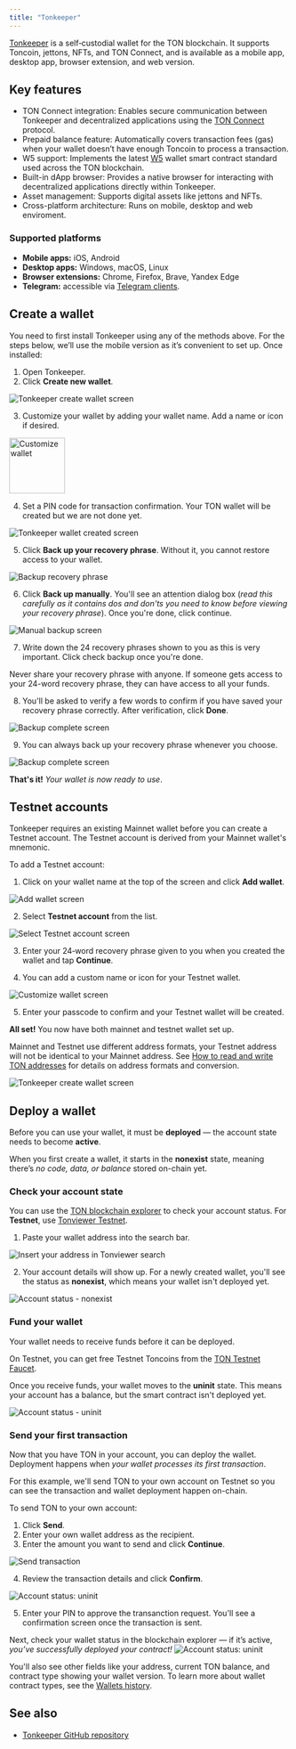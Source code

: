 ```yaml
---
title: "Tonkeeper"
---
```



[Tonkeeper](https://tonkeeper.com/) is a self‑custodial wallet for the TON blockchain. It supports Toncoin, jettons, NFTs, and TON Connect, and is available as a mobile app, desktop app, browser extension, and web version.

## Key features

- TON Connect integration: Enables secure communication between Tonkeeper and decentralized applications using the [TON Connect](/ecosystem/ton-connect) protocol.
- Prepaid balance feature: Automatically covers transaction fees (gas) when your wallet doesn’t have enough Toncoin to process a transaction.
- W5 support: Implements the latest [W5](/standard/wallets/v5) wallet smart contract standard used across the TON blockchain.
- Built-in dApp browser: Provides a native browser for interacting with decentralized applications directly within Tonkeeper.
- Asset management: Supports digital assets like jettons and NFTs.
- Cross-platform architecture: Runs on mobile, desktop and web enviroment.


### Supported platforms

* **Mobile apps:** iOS, Android
* **Desktop apps:** Windows, macOS, Linux
* **Browser extensions:** Chrome, Firefox, Brave, Yandex Edge
* **Telegram:** accessible via [Telegram clients](https://t.me/tonkeeperbot).


## Create a wallet

You need to first install Tonkeeper using any of the methods above. For the steps below, we’ll use the mobile version as it’s convenient to set up. Once installed:

1. Open Tonkeeper.
2. Click **Create new wallet**.

<Image
src="/resources/images/wallets/tonkeeper/create-wallet-light.jpeg"
darkSrc="/resources/images/wallets/tonkeeper/create-wallet-dark.jpeg"
alt="Tonkeeper create wallet screen"
/>

3. Customize your wallet by adding your wallet name. Add a name or icon if desired.

<Image
src="/resources/images/wallets/tonkeeper/customize-wallet-light.jpeg"
darkSrc="/resources/images/wallets/tonkeeper/customize-wallet-dark.jpeg"
height="100px"
alt="Customize wallet"
/>

4. Set a PIN code for transaction confirmation. Your TON wallet will be created but we are not done yet.

<Image
src="/resources/images/wallets/tonkeeper/tonkeeper-light.jpeg"
darkSrc="/resources/images/wallets/tonkeeper/tonkeeper-dark.jpeg"
alt="Tonkeeper wallet created screen"
/>

5. Click **Back up your recovery phrase**. Without it, you cannot restore access to your wallet.

<Image
src="/resources/images/wallets/tonkeeper/backup-light.jpeg"
darkSrc="/resources/images/wallets/tonkeeper/backup-dark.png"
alt="Backup recovery phrase"
/>

6. Click **Back up manually**. You'll see an attention dialog box (*read this carefully as it contains dos and don'ts you need to know before viewing your recovery phrase*). Once you're done, click continue.

<Image
src="/resources/images/wallets/tonkeeper/backup-manually-light.jpeg"
darkSrc="/resources/images/wallets/tonkeeper/backup-manually-dark.jpeg"
alt="Manual backup screen"
/>

7. Write down the 24 recovery phrases shown to you as this is very important. Click check backup once you're done. 

<Warning>Never share your recovery phrase with anyone. If someone gets access to your 24-word recovery phrase, they can have access to all your funds.</Warning>

8. You'll be asked to verify a few words to confirm if you have saved your recovery phrase correctly. After verification, click **Done**.

<Image
src="/resources/images/wallets/tonkeeper/backup-check-light.jpeg"
darkSrc="/resources/images/wallets/tonkeeper/backup-check-dark.jpeg"
alt="Backup complete screen"
/>

9. You can always back up your recovery phrase whenever you choose.

<Image
src="/resources/images/wallets/tonkeeper/backup-done-light.jpeg"
darkSrc="/resources/images/wallets/tonkeeper/backup-done-dark.jpeg"
alt="Backup complete screen"
/>

**That's it!** _Your wallet is now ready to use_.

## Testnet accounts

Tonkeeper requires an existing Mainnet wallet before you can create a Testnet account. The Testnet account is derived from your Mainnet wallet's mnemonic.

To add a Testnet account:

1. Click on your wallet name at the top of the screen and click **Add wallet**.

<Image
src="/resources/images/wallets/tonkeeper/add-wallet-light.jpeg"
darkSrc="/resources/images/wallets/tonkeeper/add-wallet-dark.jpeg"
alt="Add wallet screen"
/>

2. Select **Testnet account** from the list.

<Image
src="/resources/images/wallets/tonkeeper/testnet-light.jpeg"
darkSrc="/resources/images/wallets/tonkeeper/testnet-dark.jpeg"
alt="Select Testnet account screen"
/>

3. Enter your 24‑word recovery phrase given to you when you created the wallet and tap **Continue**. 

4. You can add a custom name or icon for your Testnet wallet.

<Image
src="/resources/images/wallets/tonkeeper/customize-wallet-light.jpeg"
darkSrc="/resources/images/wallets/tonkeeper/customize-wallet-dark.jpeg"
alt="Customize wallet screen"
/>

5. Enter your passcode to confirm and your Testnet wallet will be created.

**All set!** You now have both mainnet and testnet wallet set up.

<Note>Mainnet and Testnet use different address formats, your Testnet address will not be identical to your Mainnet address. See [How to read and write TON addresses](https://companyname-a7d5b98e-wallet-ton-org.mintlify.app/ton/addresses/writing-and-reading-addresses#using-online-converter) for details on address formats and conversion.</Note>

<Image
src="/resources/images/wallets/tonkeeper/wallet-light.jpeg"
darkSrc="/resources/images/wallets/tonkeeper/wallet-dark.jpeg"
alt="Tonkeeper create wallet screen"
/>

## Deploy a wallet

Before you can use your wallet, it must be **deployed** — the account state needs to become **active**.

When you first create a wallet, it starts in the **nonexist** state, meaning there’s _no code, data, or balance_ stored on-chain yet.

### Check your account state

You can use the [TON blockchain explorer](/ecosystem/explorers/overview) to check your account status. For **Testnet**, use [Tonviewer Testnet](https://testnet.tonviewer.com/).

1. Paste your wallet address into the search bar.

<Image
  src="/resources/images/wallets/tonkeeper/tonviewer-light.png"
  darkSrc="/resources/images/wallets/tonkeeper/tonviewer-dark.png"
  alt="Insert your address in Tonviewer search"
/>

2. Your account details will show up. For a newly created wallet, you'll see the status as **nonexist**, which means your wallet isn't deployed yet.

<Image
  src="/resources/images/wallets/tonkeeper/address-nonexist-light.png"
  darkSrc="/resources/images/wallets/tonkeeper/address-nonexist-dark.png"
  alt="Account status - nonexist"
/>

### Fund your wallet

Your wallet needs to receive funds before it can be deployed.

On Testnet, you can get free Testnet Toncoins from the [TON Testnet Faucet](link).

Once you receive funds, your wallet moves to the **uninit** state. This means your account has a balance, but the smart contract isn't deployed yet.

<Image
  src="/resources/images/wallets/tonkeeper/address-uninit-light.png"
  darkSrc="/resources/images/wallets/tonkeeper/address-uninit-dark.png"
  alt="Account status - uninit"
/>

### Send your first transaction

Now that you have TON in your account, you can deploy the wallet. Deployment happens when _your wallet processes its first transaction_.

For this example, we'll send TON to your own account on Testnet so you can see the transaction and wallet deployment happen on-chain.

To send TON to your own account:

1. Click **Send**.
2. Enter your own wallet address as the recipient.
3. Enter the amount you want to send and click **Continue**.

<Image
  src="/resources/images/wallets/tonkeeper/send-transaction-light.jpeg"
  darkSrc="/resources/images/wallets/tonkeeper/send-transaction-dark.jpeg"
  alt="Send transaction"
/>

4. Review the transaction details and click **Confirm**.

<Image
  src="/resources/images/wallets/tonkeeper/confirm-transaction-light.jpeg"
  darkSrc="/resources/images/wallets/tonkeeper/confirm-transaction-dark.jpeg"
  alt="Account status: uninit"
/>

5. Enter your PIN to approve the transanction request. You'll see a confirmation screen once the transaction is sent.

Next, check your wallet status in the blockchain explorer — if it’s active, _you’ve successfully deployed your contract!_
<Image
  src="/resources/images/wallets/tonkeeper/active-light.png"
  darkSrc="/resources/images/wallets/tonkeeper/active-dark.png"
  alt="Account status: uninit"
/>

You'll also see other fields like your address, current TON balance, and contract type showing your wallet version. To learn more about wallet contract types, see the [Wallets history](/standard/wallets/overview).

## See also

* [Tonkeeper GitHub repository](https://github.com/tonkeeper)
